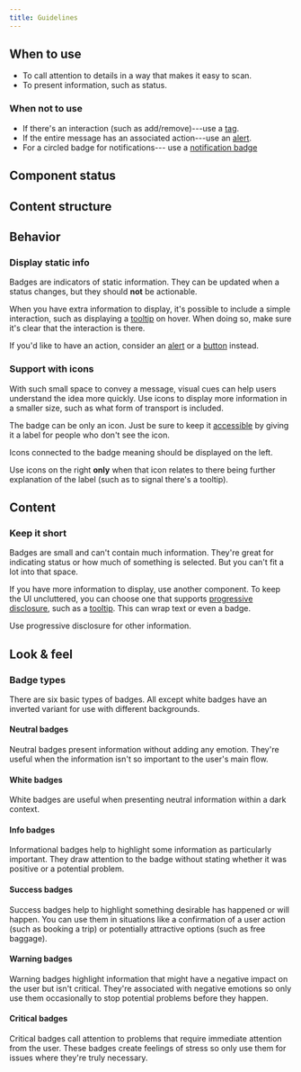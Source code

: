 ```yaml
---
title: Guidelines
---
```


<ReactExample exampleId="Badge" />

## When to use

- To call attention to details in a way that makes it easy to scan.
- To present information, such as status.

### When not to use

- If there's an interaction (such as add/remove)---use a [tag](/components/interaction/tag/).
- If the entire message has an associated action---use an [alert](/components/information/alert/).
- For a circled badge for notifications--- use a [notification badge](/components/information/notificationbadge/)

## Component status

<ComponentStatus component="Badge" />

## Content structure

<FigmaFile
  file="4QJZqvBvRrLu6t9mwObCkA"
  node="0%3A43"
  alt="Label: works best when short; icon: supports the label."
/>

## Behavior

### Display static info

Badges are indicators of static information.
They can be updated when a status changes,
but they should **not** be actionable.

When you have extra information to display,
it's possible to include a simple interaction,
such as displaying a [tooltip](/components/overlay/tooltip/) on hover.
When doing so, make sure it's clear that the interaction is there.

<Guideline type="do" title="Don't combine with text link">

If you'd like to have an action, consider an [alert](/components/information/alert/) or a [button](/components/action/button/) instead.

<FigmaFile
  file="fannvRpkOJK6uxxT33EKaa"
  node="25%3A40"
  alt="An alert with the message 'Your booking failed' and a button labelled 'Get details'."
/>
<FigmaFile
  file="fannvRpkOJK6uxxT33EKaa"
  node="25%3A40"
  alt="A badge with the text: Booking failed. Get details. The second sentence is a link."
/>

</Guideline>

### Support with icons

With such small space to convey a message,
visual cues can help users understand the idea more quickly.
Use icons to display more information in a smaller size,
such as what form of transport is included.

The badge can be only an icon. Just be sure to keep it [accessible](/foundation/accessibility/)
by giving it a label for people who don't see the icon.

<Guideline type="do" title="Use icons only on left">

Icons connected to the badge meaning should be displayed on the left.

<FigmaFile
  file="fannvRpkOJK6uxxT33EKaa"
  node="32%3A13"
  alt="A badge with an icon of passengers on the left of the number 4."
/>
<FigmaFile
  file="fannvRpkOJK6uxxT33EKaa"
  node="32%3A7"
  alt="A badge with the number 4 and to the right an icon of passengers."
/>

</Guideline>

Use icons on the right **only** when that icon relates to
there being further explanation of the label (such as to signal there's a tooltip).

<ReactExample exampleId="Badge-icon" />

## Content

### Keep it short

Badges are small and can't contain much information.
They're great for indicating status or how much of something is selected.
But you can't fit a lot into that space.

If you have more information to display,
use another component.
To keep the UI uncluttered, you can choose one that supports [progressive disclosure](/design-patterns/progressive-disclosure/),
such as a [tooltip](/components/overlay/tooltip/).
This can wrap text or even a badge.

<Guideline type="do" title="Keep badges short">

Use progressive disclosure for other information.

<FigmaFile
  file="fannvRpkOJK6uxxT33EKaa"
  node="29%3A574"
  alt="A badge with an icon of passengers and the number 4 and a tooltip saying 2 adults and 2 children."
/>
<FigmaFile
  file="fannvRpkOJK6uxxT33EKaa"
  node="29%3A559"
  alt="A badge with an icon of passengers and the number 4 and the text 2 adults and 2 children."
/>

</Guideline>

## Look & feel

### Badge types

There are six basic types of badges. All except white badges have an inverted variant for use with different backgrounds.

#### Neutral badges

Neutral badges present information without adding any emotion.
They're useful when the information isn't so important to the user's main flow.

<ReactExample exampleId="Badge-neutral" />

#### White badges

White badges are useful when presenting neutral information within a dark context.

<ReactExample exampleId="Badge-white" />

#### Info badges

Informational badges help to highlight some information as particularly important.
They draw attention to the badge without stating whether it was positive or a potential problem.

<ReactExample exampleId="Badge-info" />

#### Success badges

Success badges help to highlight something desirable has happened or will happen.
You can use them in situations like a confirmation of a user action (such as booking a trip)
or potentially attractive options (such as free baggage).

<ReactExample exampleId="Badge-success" />

#### Warning badges

Warning badges highlight information that might have a negative impact on the user
but isn't critical.
They're associated with negative emotions
so only use them occasionally to stop potential problems before they happen.

<ReactExample exampleId="Badge-warning" />

#### Critical badges

Critical badges call attention to problems that require immediate attention from the user.
These badges create feelings of stress so only use them for issues where they're truly necessary.

<ReactExample exampleId="Badge-critical" />
